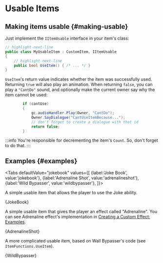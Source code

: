 # Usable Items


## Making items usable {#making-usable}

Just implement the `IItemUsable` interface in your item's class:

```csharp title="MyUsableItem.cs"
// highlight-next-line
public class MyUsableItem : CustomItem, IItemUsable
{
    // highlight-next-line
    public bool UseItem() { /* ... */ }
}
```

`UseItem`'s return value indicates whether the item was successfully used. Returning `true` will also play an animation. When returning `false`, you can play a `"CantDo"` sound, and optionally make the current owner say why the item cannot be used:

```csharp
        if (cantUse)
        {
            gc.audioHandler.Play(Owner, "CantDo");
            Owner.SayDialogue("CantUseItemBecause...");
            // don't forget to create a dialogue with that id
            return false;
        }
```

:::info
You're responsible for decrementing the item's `Count`. So, don't forget to do that.
:::

## Examples {#examples}



<Tabs
    defaultValue="jokebook"
    values={[
        {label:'Joke Book', value:'jokebook'},
        {label:'Adrenaline Shot', value:'adrenalineshot'},
        {label:'Wild Bypasser', value:'wildbypasser'},
    ]}>
<TabItem value="jokebook">

A simple usable item that allows the player to use the Joke ability.

<CodeSnippet>{JokeBook}</CodeSnippet>

</TabItem>
<TabItem value="adrenalineshot">

A simple usable item that gives the player an effect called "Adrenaline". You can see Adrenaline effect's implementation in [Creating a Custom Effect: Examples](../traits/create-effect#examples).

<CodeSnippet>{AdrenalineShot}</CodeSnippet>

</TabItem>
<TabItem value="wildbypasser">

A more complicated usable item, based on Wall Bypasser's code (see `ItemFunctions.UseItem`).

<CodeSnippet>{WildBypasser}</CodeSnippet>

</TabItem>
</Tabs>